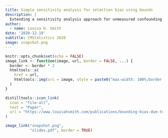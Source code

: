 ```yaml
---
title: Simple sensitivity analysis for selection bias using bounds
description: |
  Extending a sensitivity analysis approach for unmeasured confounding to selection bias.
author:
  - name: Louisa H. Smith
date: '2020-12-19'
subtitle: CMStatistics 2020
image: snapshot.png
---
```


```r
knitr::opts_chunk$set(echo = FALSE)
image_link <- function(image, url, border = FALSE, ...) {
  border <- border * 2
  htmltools::a(
    href = url,
    htmltools::img(src = image, style = paste0("max-width: 100%;border: ", border, "px solid;"), ...)
  )
}
```

```r
distilltools::icon_link(
  icon = "file-alt",
  text = "Paper",
  url = "https://www.louisahsmith.com/publications/bounding-bias-due-to-selection/index.html"
)
```

```r
image_link("snapshot.png",
           "slides.pdf", border = TRUE)
```
